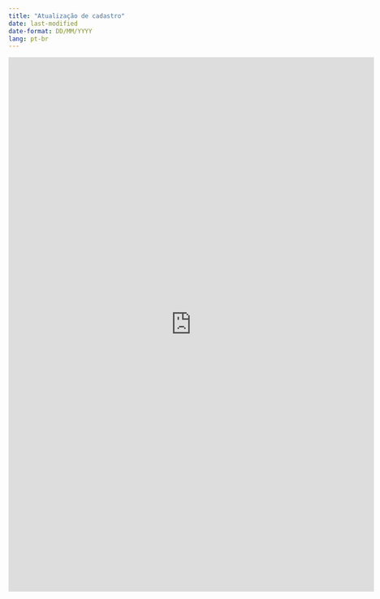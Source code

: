 ---
title: "Atualização de cadastro"
date: last-modified
date-format: DD/MM/YYYY
lang: pt-br
---

```{=html}
<p style="text-align: left;"><iframe src="https://docs.google.com/forms/d/e/1FAIpQLScbWA0lq3Tkp1furaAPvTD6_L3i0-FveB6uIhTxU3yDZ4FYWw/viewform?embedded=true" width="720" height="1052" frameborder="0">Carregando…</iframe></p>
```
